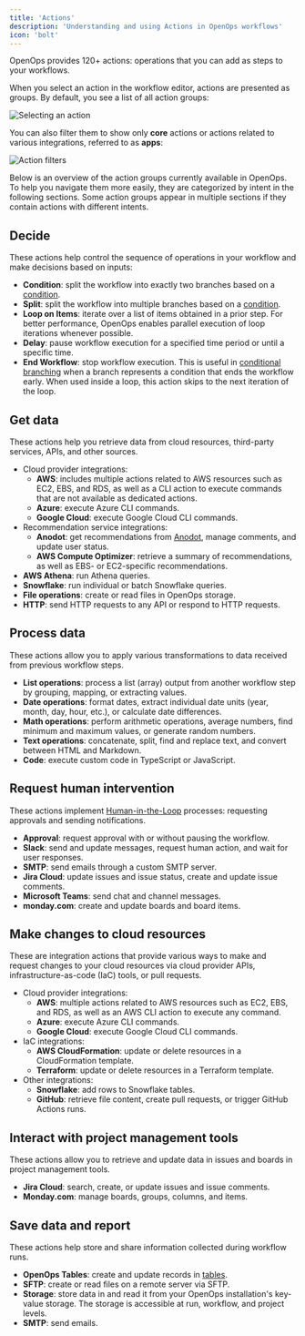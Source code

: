 ```yaml
---
title: 'Actions'
description: 'Understanding and using Actions in OpenOps workflows'
icon: 'bolt'
---
```


OpenOps provides 120+ actions: operations that you can add as steps to your workflows.

When you select an action in the workflow editor, actions are presented as groups. By default, you see a list of all action groups:

![Selecting an action](/images/workflow-editor-select-action.png)

You can also filter them to show only **core** actions or actions related to various integrations, referred to as **apps**:

![Action filters](/images/worklow-editor-actions-filter.png)

Below is an overview of the action groups currently available in OpenOps. To help you navigate them more easily, they are categorized by intent in the following sections. Some action groups appear in multiple sections if they contain actions with different intents.

## Decide

These actions help control the sequence of operations in your workflow and make decisions based on inputs:

* **Condition**: split the workflow into exactly two branches based on a [condition](/workflow-management/conditional-branching/).
* **Split**: split the workflow into multiple branches based on a [condition](/workflow-management/conditional-branching/).
* **Loop on Items**: iterate over a list of items obtained in a prior step. For better performance, OpenOps enables parallel execution of loop iterations whenever possible.
* **Delay**: pause workflow execution for a specified time period or until a specific time.
* **End Workflow**: stop workflow execution. This is useful in [conditional branching](/workflow-management/conditional-branching/) when a branch represents a condition that ends the workflow early. When used inside a loop, this action skips to the next iteration of the loop.

## Get data

These actions help you retrieve data from cloud resources, third-party services, APIs, and other sources.

* Cloud provider integrations:
    * **AWS**: includes multiple actions related to AWS resources such as EC2, EBS, and RDS, as well as a CLI action to execute commands that are not available as dedicated actions.
    * **Azure**: execute Azure CLI commands.
    * **Google Cloud**: execute Google Cloud CLI commands.
* Recommendation service integrations:
    * **Anodot**: get recommendations from [Anodot](https://www.anodot.com/), manage comments, and update user status.
    * **AWS Compute Optimizer**: retrieve a summary of recommendations, as well as EBS- or EC2-specific recommendations.
* **AWS Athena**: run Athena queries.
* **Snowflake**: run individual or batch Snowflake queries.
* **File operations**: create or read files in OpenOps storage.
* **HTTP**: send HTTP requests to any API or respond to HTTP requests.

## Process data

These actions allow you to apply various transformations to data received from previous workflow steps.

* **List operations**: process a list (array) output from another workflow step by grouping, mapping, or extracting values.
* **Date operations**: format dates, extract individual date units (year, month, day, hour, etc.), or calculate date differences.
* **Math operations**: perform arithmetic operations, average numbers, find minimum and maximum values, or generate random numbers.
* **Text operations**: concatenate, split, find and replace text, and convert between HTML and Markdown.
* **Code**: execute custom code in TypeScript or JavaScript.

## Request human intervention

These actions implement [Human-in-the-Loop](/workflow-management/human-in-the-loop/) processes: requesting approvals and sending notifications.

* **Approval**: request approval with or without pausing the workflow.
* **Slack**: send and update messages, request human action, and wait for user responses.
* **SMTP**: send emails through a custom SMTP server.
* **Jira Cloud**: update issues and issue status, create and update issue comments.
* **Microsoft Teams**: send chat and channel messages.
* **monday.com**: create and update boards and board items.

## Make changes to cloud resources

These are integration actions that provide various ways to make and request changes to your cloud resources via cloud provider APIs, infrastructure-as-code (IaC) tools, or pull requests.

* Cloud provider integrations:
    * **AWS**: multiple actions related to AWS resources such as EC2, EBS, and RDS, as well as an AWS CLI action to execute any command.
    * **Azure**: execute Azure CLI commands.
    * **Google Cloud**: execute Google Cloud CLI commands.
* IaC integrations:
    * **AWS CloudFormation**: update or delete resources in a CloudFormation template.
    * **Terraform**: update or delete resources in a Terraform template.
* Other integrations:
    * **Snowflake**: add rows to Snowflake tables.
    * **GitHub**: retrieve file content, create pull requests, or trigger GitHub Actions runs.

## Interact with project management tools

These actions allow you to retrieve and update data in issues and boards in project management tools.

* **Jira Cloud**: search, create, or update issues and issue comments.
* **Monday.com**: manage boards, groups, columns, and items.

## Save data and report

These actions help store and share information collected during workflow runs.

* **OpenOps Tables**: create and update records in [tables](/reporting-analytics/tables/).
* **SFTP**: create or read files on a remote server via SFTP.
* **Storage**: store data in and read it from your OpenOps installation's key-value storage. The storage is accessible at run, workflow, and project levels.
* **SMTP**: send emails.
